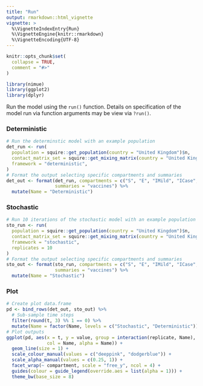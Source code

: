 ```yaml
---
title: "Run"
output: rmarkdown::html_vignette
vignette: >
  %\VignetteIndexEntry{Run}
  %\VignetteEngine{knitr::rmarkdown}
  %\VignetteEncoding{UTF-8}
---
```


```r
knitr::opts_chunk$set(
  collapse = TRUE,
  comment = "#>"
)
```

```r
library(nimue)
library(ggplot2)
library(dplyr)
```

Run the model using the `run()` function. Details on specification of the model run via function arguments may be view via `?run()`.

### Deterministic 

```r
# Run the determinstic model with an example population
det_run <- run(
  population = squire::get_population(country = "United Kingdom")$n,
  contact_matrix_set = squire::get_mixing_matrix(country = "United Kingdom"),
  framework = "deterministic",
)
# Format the output selecting specific compartments and summaries
det_out <- format(det_run, compartments = c("S", "E", "IMild", "ICase", "R", "D", "V"),
                  summaries = "vaccines") %>%
  mutate(Name = "Deterministic")
```


### Stochastic 

```r
# Run 10 iterations of the stochastic model with an example population
sto_run <- run(
  population = squire::get_population(country = "United Kingdom")$n,
  contact_matrix_set = squire::get_mixing_matrix(country = "United Kingdom"),
  framework = "stochastic",
  replicates = 10
)
# Format the output selecting specific compartments and summaries
sto_out <- format(sto_run, compartments = c("S", "E", "IMild", "ICase", "R", "D", "V"),
                  summaries = "vaccines") %>%
  mutate(Name = "Stochastic")
```

### Plot

```r
# Create plot data.frame
pd <- bind_rows(det_out, sto_out) %>%
  # Sub-sample time steps
  filter(round(t, 3) %% 1 == 0) %>%
  mutate(Name = factor(Name, levels = c("Stochastic", "Deterministic")))
# Plot outputs
ggplot(pd, aes(x = t, y = value, group = interaction(replicate, Name),
               col = Name, alpha = Name)) +
  geom_line(size = 1) +
  scale_colour_manual(values = c("deeppink", "dodgerblue")) +
  scale_alpha_manual(values = c(0.25, 1)) +
  facet_wrap(~ compartment, scale = "free_y", ncol = 4) +
  guides(colour = guide_legend(override.aes = list(alpha = 1))) +
  theme_bw(base_size = 8)
```
